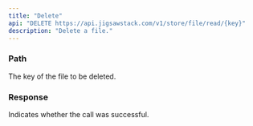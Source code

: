 ```yaml
---
title: "Delete"
api: "DELETE https://api.jigsawstack.com/v1/store/file/read/{key}"
description: "Delete a file."
---
```



### Path

<ParamField path="key" type="string" required>
  The key of the file to be deleted.
</ParamField>

<Snippet file="header.mdx" />

### Response

<ResponseField name="success" type="boolean">
  Indicates whether the call was successful.
</ResponseField>

<FileDeleteSnippet />
